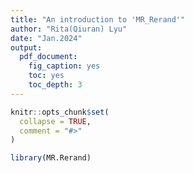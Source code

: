```yaml
---
title: "An introduction to 'MR_Rerand'"
author: "Rita(Qiuran) Lyu"
date: "Jan.2024"
output: 
  pdf_document:
    fig_caption: yes
    toc: yes
    toc_depth: 3
---
```


```r
knitr::opts_chunk$set(
  collapse = TRUE,
  comment = "#>"
)
```

```r
library(MR.Rerand)
```
